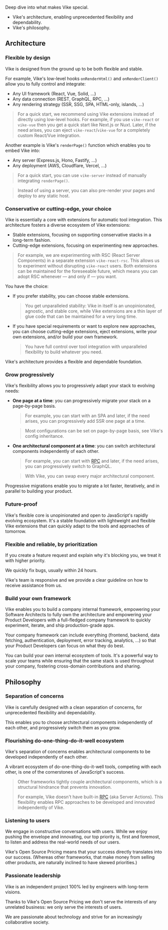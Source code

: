 
Deep dive into what makes Vike special.
- Vike's <Link href="#architecture">architecture</Link>, enabling unprecedented flexibility and dependability.
- Vike's <Link href="#philosophy">philosophy</Link>.



## Architecture

### Flexible by design

Vike is designed from the ground up to be both flexible and stable.

For example, Vike's low-level hooks <Link href="/onRenderHtml">`onRenderHtml()`</Link> and <Link href="/onRenderClient">`onRenderClient()`</Link> allow you to fully control and integrate:
 - Any UI framework (React, Vue, Solid, ...)
 - Any data connection (REST, GraphQL, RPC, ...)
 - Any rendering strategy (SSR, SSG, SPA, HTML-only, islands, ...)

> For a quick start, we recommend using <Link href="/extensions">Vike extensions</Link> instead of directly using low-level hooks. For example, if you use `vike-react` or `vike-vue` then you get a quick start like Next.js or Nuxt. Later, if the need arises, you can <Link href="/eject">eject</Link> `vike-react`/`vike-vue` for a completely custom React/Vue integration.

Another example is Vike's <Link href="/renderPage"><code>renderPage()</code></Link> function which enables you to embed Vike into:
- Any server (Express.js, Hono, Fastify, ...)
- Any deployment (AWS, Cloudflare, Vercel, ...)

> For a quick start, you can use <Link href="/server">`vike-server`</Link> instead of manually integrating `renderPage()`.

> Instead of using a server, you can also <Link href="/pre-rendering">pre-render your pages</Link> and deploy to any static host.


### Conservative or cutting-edge, your choice

Vike is essentially a core with <Link href="/extensions">extensions</Link> for automatic tool integration. This architecture fosters a diverse ecosystem of Vike extensions:
 - Stable extensions, focusing on supporting conservative stacks in a long-term fashion.
 - Cutting-edge extensions, focusing on experimenting new approaches.

> For example, we are experimenting with RSC (React Server Components) in a separate extension `vike-react-rsc`. This allows us to experiment without disrupting `vike-react` users. Both extensions can be maintained for the foreseeable future, which means you can adopt RSC whenever &mdash; and only if &mdash; you want.

You have the choice:
 - If you prefer stability, you can choose stable extensions.
   > You get unparalleled stability: Vike in itself is an unopinionated, agnostic, and stable core, while Vike extensions are a thin layer of glue code that can be maintained for a very long time.
 - If you have special requirements or want to explore new approaches, you can choose cutting-edge extensions, <Link href="/eject">eject</Link> extensions, write your own extensions, and/or <Link href="/build-your-own-framework">build your own framework</Link>.
   > You have full control over tool integration with unparalleled flexibility to build whatever you need.

Vike's architecture provides a flexible and dependable foundation.


### Grow progressively

Vike's flexibility allows you to progressively adapt your stack to evolving needs:
 - **One page at a time**: you can <Link href="/config#powerful">progressively migrate your stack on a page-by-page basis</Link>.
   > For example, you can start with an SPA and later, if the need arises, you can <Link href="/ssr">progressively add SSR one page at a time</Link>.

   > Most configurations can be set on page-by-page basis, see <Link href="/config#inheritance">Vike's config inheritance</Link>.
 - **One architectural component at a time**: you can switch architectural components independently of each other.
   > For example, you can start with [RPC](https://telefunc.com/RPC) and later, if the need arises, you can progressively switch to GraphQL.

   > With Vike, you can swap every major architectural component.


Progressive migrations enable you to migrate a lot faster, iteratively, and in parallel to building your product.


### Future-proof

Vike's flexible core is unopinionated and open to JavaScript's rapidly evolving ecosystem. It's a stable foundation with lightweight and flexible Vike extensions that can quickly adapt to the tools and approaches of tomorrow.


### Flexible and reliable, by prioritization

If you create a feature request and explain why it's blocking you, we treat it with higher priority.

We quickly fix bugs, usually within 24 hours.

Vike's team is responsive and we provide <Link href="/faq#how-can-i-reach-out-for-help">a clear guideline</Link> on how to receive assistance from us.


### Build your own framework

Vike enables you to <Link href="/build-your-own-framework">build a company internal framework</Link>, empowering your Software Architects to fully own the architecture and empowering your Product Developers with a full-fledged company framework to quickly experiment, iterate, and ship production-grade apps.

Your company framework can include everything (frontend, backend, data fetching, authentication, deployment, error tracking, analytics, ...) so that your Product Developers can focus on what they do best.

You can build your own internal ecosystem of tools. It's a powerful way to scale your teams while ensuring that the same stack is used throughout your company, fostering cross-domain contributions and sharing.



## Philosophy


### Separation of concerns

Vike is carefully designed with a clean separation of concerns, for unprecedented flexibility and dependability.

This enables you to choose architectural components independently of each other, and progressively switch them as you grow.


### Flourishing do-one-thing-do-it-well ecosystem

Vike's separation of concerns enables architectural components to be developed independently of each other.

A vibrant ecosystem of do-one-thing-do-it-well tools, competing with each other, is one of the cornerstones of JavaScript's success.

> Other frameworks tightly couple architectural components, which is a structural hindrance that prevents innovation.
>
> For example, Vike doesn't have built-in [RPC](https://telefunc.com/RPC) (aka Server Actions). This flexibility enables RPC approaches to be developed and innovated independently of Vike.


### Listening to users

We engage in constructive conversations with users. While we enjoy pushing the envelope and innovating, our top priority is, first and foremost, to listen and address the real-world needs of our users.

Vike's <Link href="/pricing">Open Source Pricing</Link> means that your success directly translates into our success. (Whereas other frameworks, that make money from selling other products, are naturally inclined to have skewed priorities.)


### Passionate leadership

Vike is an independent project 100% led by engineers with long-term visions.

Thanks to Vike's <Link href="/pricing">Open Source Pricing</Link> we don't serve the interests of any unrelated business: we only serve the interests of users.

We are passionate about technology and strive for an increasingly collaborative society.
